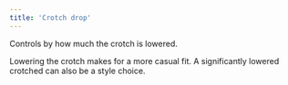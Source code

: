 ```yaml
---
title: 'Crotch drop'
---
```


Controls by how much the crotch is lowered.

Lowering the crotch makes for a more casual fit.
A significantly lowered crotched can also be a style choice.
